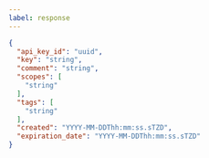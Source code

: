 ---
label: response
---

```json
{
  "api_key_id": "uuid",
  "key": "string",
  "comment": "string",
  "scopes": [
    "string"
  ],
  "tags": [
    "string"
  ],
  "created": "YYYY-MM-DDThh:mm:ss.sTZD",
  "expiration_date": "YYYY-MM-DDThh:mm:ss.sTZD"
}
```